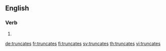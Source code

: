 ==English==

===Verb===
{{head|en|verb form}}

# {{en-third-person singular of|truncate}}

[[de:truncates]]
[[fr:truncates]]
[[fi:truncates]]
[[sv:truncates]]
[[th:truncates]]
[[vi:truncates]]